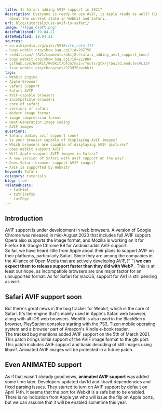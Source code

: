 ```yaml
---
title: Is Safari adding AVIF support in 2021?
description: Everyone is ready to use AVIF, is Apple ready as well? Find out more
  about the current state in Webkit and Safari.
url: blog/tutorials/use-avif-in-safari/
image: "/logo_draft.png"
datePublished: 19.04.21
dateModified: 19.04.21
sources:
- en.wikipedia.org/wiki/AV1#cite_note-172
- bugs.webkit.org/show_bug.cgi?id=207750
- reddit.com/r/AV1/comments/m8ij2s/safari_adding_avif_support_soon/
- bugs.webkit.org/show_bug.cgi?id=222804
- github.com/WebKit/WebKit/blob/main/Tools/gtk/jhbuild.modules#L129
- trac.webkit.org/changeset/273970/webkit
tags:
- Webkit Engine
- Apple Browser
- Safari Support
- Safari AVIF
- AVIF-capable browsers
- incompatible browsers
- core of safari
- versions of safari
- modern image format
- image compression format
- Next-Generation Image Coding
- AVIF images
questions:
- Safari adding avif support soon?
- Is your browser capable of displaying AVIF images?
- Which browsers are capable of displaying AVIF pictures?
- Does Webkit support AVIF?
- Will Apple support AVIF images in Safari?
- A new version of Safari with avif support on the way?
- Does Safari browser support AVIF images?
- AVIF is supported by Webkit?
keyword: Safari
category: tutorials
blog: true
relatedPosts: 
  - tutHtml
  - tutFirefox
  - tutEdge
---
```


## Introduction

AVIF support is under development in web browsers. A version of Google Chrome was released in mid-August 2020 that includes full AVIF support. Opera also supports the image format, and Mozilla is working on it for Firefox 89\. Google Chrome 89 for Android adds AVIF support.  
So far, we have heard little from Apple about their plans to support AVIF on their platforms, particularly Safari. Since they are among the companies in the Alliance of Open Media that are actively developing AVIF,{" "} **we can expect them to release support faster than they did with WebP** . This is at least our hope, as incompatible browsers are one major factor for an unsupported format. As for Safari for macOS, support for AV1 is still pending as well. 

## Safari AVIF support soon

But there's great news in the bug tracker for Webkit, which is the core of Safari. It's the engine that's mainly used in Apple's Safari web browser, along with all iOS web browsers. WebKit is also used in the BlackBerry browser, PlayStation consoles starting with the PS3, Tizen mobile operating system and a browser part of Amazon's Kindle e-book reader.  
The tracked bug mentions added AVIF support on the 5th of March 2021\. This patch brings initial support of the AVIF image format to the gtk port. This patch includes AVIF support and basic decoding of still images using libavif. Animated AVIF images will be protected in a future patch. 

## Even ANIMATED support

As if that wasn't already good news, **animated AVIF support** was added some time later. Developers updated dav1d and libavif dependencies and fixed parsing issues. They started to turn on AVIF support by default on April 14th. It seems that the port for Webkit is a safe bet to be enabled. There is no indication from Apple yet who will issue the flip on Apple ports, but we can assume that it will be enabled sometime this year.